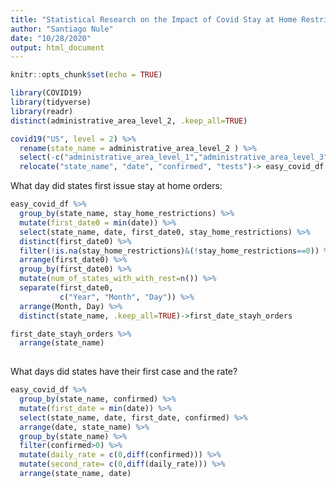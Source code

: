 ```yaml
---
title: "Statistical Research on the Impact of Covid Stay at Home Restrictions"
author: "Santiago Nule"
date: "10/28/2020"
output: html_document
---
```


```r
knitr::opts_chunk$set(echo = TRUE)
```

```r
library(COVID19)
library(tidyverse)
library(readr)
distinct(administrative_area_level_2, .keep_all=TRUE)
```



```r
covid19("US", level = 2) %>%
  rename(state_name = administrative_area_level_2 ) %>% 
  select(-c("administrative_area_level_1","administrative_area_level_3","latitude","longitude","currency", "administrative_area_level_1")) %>% 
  relocate("state_name", "date", "confirmed", "tests")-> easy_covid_df
```



What day did states first issue stay at home orders:
```r
easy_covid_df %>% 
  group_by(state_name, stay_home_restrictions) %>% 
  mutate(first_date0 = min(date)) %>% 
  select(state_name, date, first_date0, stay_home_restrictions) %>% 
  distinct(first_date0) %>% 
  filter(!is.na(stay_home_restrictions)&(!stay_home_restrictions==0)) %>% 
  arrange(first_date0) %>% 
  group_by(first_date0) %>% 
  mutate(num_of_states_with_with_rest=n()) %>% 
  separate(first_date0,
           c("Year", "Month", "Day")) %>% 
  arrange(Month, Day) %>% 
  distinct(state_name, .keep_all=TRUE)->first_date_stayh_orders

first_date_stayh_orders %>% 
  arrange(state_name)
  
```

What days did states have their first case and the rate?
```r
easy_covid_df %>% 
  group_by(state_name, confirmed) %>% 
  mutate(first_date = min(date)) %>% 
  select(state_name, date, first_date, confirmed) %>% 
  arrange(date, state_name) %>% 
  group_by(state_name) %>% 
  filter(confirmed>0) %>% 
  mutate(daily_rate = c(0,diff(confirmed))) %>% 
  mutate(second_rate= c(0,diff(daily_rate))) %>% 
  arrange(state_name, date)
  

```


```r


```

